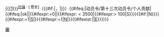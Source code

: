 <includeonly>[[{{{1}}}]]<sup class="plainlinks">[[Talk:{{{1}}}|<span title="前往{{{1|此條目}}}的討論頁">討論</span>]] · [{{fullurl:{{{1}}}|action=history}} <span title="檢視{{{1|此條目}}}的編輯歷史">歷史</span>]</sup>（{{{2|待查[[Category:有待後審核的第十三次動員令個人貢獻頁|審核中]]}}}{{#if:{{{3|}}}|，{{{3}}}|}}）{{#ifeq:{{BASEPAGENAME}}|动员令/第十三次动员令/个人贡献|{{#ifeq:{{{2|}}}|ok||{{#ifexpr:{{{autocheck|1}}}=0||{{#ifexpr:{{PAGESIZE:{{{1}}}|R}} < 3500|{{#ifexpr:{{PAGESIZE:{{{1}}}|R}}> 100|{{cross box}}S}}}}{{#if:{{NAMESPACE:{{{1}}}}}|{{cross box}}N}}}}{{#ifexpr:{{{size|0}}}=1|{{cross box}}<abbr title="此條目的長度未達3500位元組－即達標條目的要求；如果此條目已合要求，請檢查此條目是否一個重定向頁">S</abbr>|}}{{#ifexpr:{{{ns|0}}}=1|{{cross box}}<abbr title="此條目並非位於條目名字空間下">N</abbr>|}}{{#ifexist:{{{1|}}}||{{cross box}}<abbr title="此條目不存在">E</abbr>}}}}}}</includeonly><noinclude>{{DC13/art|维基百科}}{{doc}}
[[Category:第十三次動員令|審]]</noinclude>